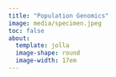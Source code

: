 ```yaml
---
title: "Population Genomics"
image: media/specimen.jpeg
toc: false
about: 
  template: jolla
  image-shape: round
  image-width: 17em
---
```

